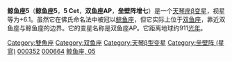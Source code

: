 {{Starbox begin
| name = 5 Cet
}}
{{Starbox observe
| epoch = [[J2000.0|J2000.0]]
| constell = [[鲸鱼座|鲸鱼座]]
| 星官 = [[室宿|室宿]][[:Category:垒壁阵_(星官)|垒壁阵]]
| ra = {{RA| 0| 8| 12.10}}
| dec = {{DEC| -2| 26| 51.76}}
| appmag_v =  6.131
}}
{{Starbox character
| class =  K2-4III+F
| b-v =  +1.373
| u-b =  +1.090
| variable = [[天琴座β变星|天琴座β变星]]
}}
{{Starbox astrometry
| radial_v =  0.6
| prop_mo_ra = 7.15
| prop_mo_dec = -4.84
| parallax = 3.58
| p_error = 0.48
| absmag_v = -1.10
}}
{{Starbox catalog
| names =双鱼座AP，[[SAO星表|SAO]] 128602，[[HD星表|HD]] 352，[[HR星表|HR]] 14，[[依巴谷星表|HIP]] 664 
}}
{{Starbox reference |Simbad= 5+Cet}}
{{Starbox end}}

'''鲸鱼座5'''（'''鲸鱼座5'''，'''5 Cet'''，'''双鱼座AP'''，'''垒壁阵增七'''）是一个[[天琴座β变星|天琴座β变星]]，视星等为+6.1。虽然它在佛氏命名法中被冠以[[鲸鱼座|鲸鱼座]]，但它实际上位于[[双鱼座|双鱼座]]，靠近双鱼座与鲸鱼座的边界。它的变星名称是双鱼座AP。它距离地球约911[[光年|光年]]。

{{stars of Pisces}}

[[Category:雙魚座|Category:雙魚座]]
[[Category:双鱼座|Category:双鱼座]]
[[Category:天琴β型变星|Category:天琴β型变星]]
[[Category:垒壁阵_(星官)|Category:垒壁阵 (星官)]]
[[Category:HD和HDE天體|000352]]
[[Category:HIP天體|000664]]
[[Category:佛氏天體|鲸鱼座, 05]]